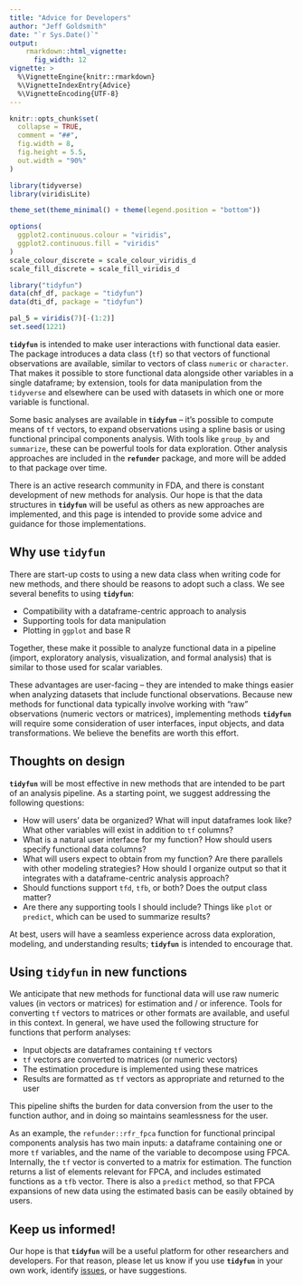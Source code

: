 ```yaml
---
title: "Advice for Developers"
author: "Jeff Goldsmith"
date: "`r Sys.Date()`"
output: 
    rmarkdown::html_vignette:
      fig_width: 12
vignette: >
  %\VignetteEngine{knitr::rmarkdown}
  %\VignetteIndexEntry{Advice}
  %\VignetteEncoding{UTF-8}
---
```


```r
knitr::opts_chunk$set(
  collapse = TRUE,
  comment = "##",
  fig.width = 8, 
  fig.height = 5.5,
  out.width = "90%"
)

library(tidyverse)
library(viridisLite)

theme_set(theme_minimal() + theme(legend.position = "bottom"))

options(
  ggplot2.continuous.colour = "viridis",
  ggplot2.continuous.fill = "viridis"
)
scale_colour_discrete = scale_colour_viridis_d
scale_fill_discrete = scale_fill_viridis_d

library("tidyfun")
data(chf_df, package = "tidyfun")
data(dti_df, package = "tidyfun")

pal_5 = viridis(7)[-(1:2)]
set.seed(1221)
```


**`tidyfun`** is intended to make user interactions with functional data easier. The package introduces a data class (`tf`) so that vectors of functional observations are available, similar to vectors of class `numeric` or `character`. That makes it possible to store functional data alongside other variables in a single dataframe; by extension, tools for data manipulation from the `tidyverse` and elsewhere can be used with datasets in which one or more variable is functional. 

Some basic analyses are available in **`tidyfun`** -- it's possible to compute means of `tf` vectors, to expand observations using a spline basis or using functional principal components analysis. With tools like `group_by` and `summarize`, these can be powerful tools for data exploration. Other analysis approaches are included in the **`refunder`** package, and more will be added to that package over time. 

There is an active research community in FDA, and there is constant development of new methods for analysis. Our hope is that the data structures in **`tidyfun`** will be useful as others as new approaches are implemented, and this page is intended to provide some advice and guidance for those implementations. 


## Why use **`tidyfun`**

There are start-up costs to using a new data class when writing code for new methods, and there should be reasons to adopt such a class. We see several benefits to using **`tidyfun`**:

* Compatibility with a dataframe-centric approach to analysis
* Supporting tools for data manipulation
* Plotting in `ggplot` and base R

Together, these make it possible to analyze functional data in a pipeline (import, exploratory analysis, visualization, and formal analysis) that is similar to those used for scalar variables. 

These advantages are user-facing -- they are intended to make things easier when analyzing datasets that include functional observations. Because new methods for functional data typically involve working with "raw" observations (numeric vectors or matrices), implementing methods **`tidyfun`** will require some consideration of user interfaces, input objects, and data transformations. We believe the benefits are worth this effort.


## Thoughts on design

**`tidyfun`** will be most effective in new methods that are intended to be part of an analysis pipeline. As a starting point, we suggest addressing the following questions:

* How will users' data be organized? What will input dataframes look like? What other variables will exist in addition to `tf` columns? 
* What is a natural user interface for my function? How should users specify functional data columns? 
* What will users expect to obtain from my function? Are there parallels with other modeling strategies? How should I organize output so that it integrates with a dataframe-centric analysis approach? 
* Should functions support `tfd`, `tfb`, or both? Does the output class matter? 
* Are there any supporting tools I should include? Things like `plot` or `predict`, which can be used to summarize results?

At best, users will have a seamless experience across data exploration, modeling, and understanding results; **`tidyfun`** is intended to encourage that. 


## Using **`tidyfun`** in new functions

We anticipate that new methods for functional data will use raw numeric values (in vectors or matrices) for estimation and / or inference. Tools for converting `tf` vectors to matrices or other formats are available, and useful in this context. In general, we have used the following structure for functions that perform analyses:

* Input objects are dataframes containing `tf` vectors
* `tf` vectors are converted to matrices (or numeric vectors)
* The estimation procedure is implemented using these matrices
* Results are formatted as `tf` vectors as appropriate and returned to the user

This pipeline shifts the burden for data conversion from the user to the function author, and in doing so maintains seamlessness for the user. 

As an example, the `refunder::rfr_fpca` function for functional principal components analysis has two main inputs: a dataframe containing one or more `tf` variables, and the name of the variable to decompose using FPCA. Internally, the `tf` vector is converted to a matrix for estimation. The function returns a list of elements relevant for FPCA, and includes estimated functions as a `tfb` vector. There is also a `predict` method, so that FPCA expansions of new data using the estimated basis can be easily obtained by users. 


## Keep us informed!

Our hope is that **`tidyfun`** will be a useful platform for other researchers and developers. For that reason, please let us know if you use **`tidyfun`** in your own work, identify [issues](https://github.com/tidyfun/tidyfun/issues), or have suggestions.
